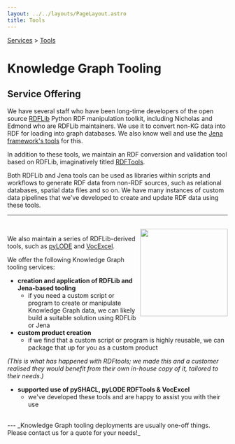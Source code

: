 ```yaml
---
layout: ../../layouts/PageLayout.astro
title: Tools
---
```


[Services](/services) > [Tools](./tools)

# Knowledge Graph Tooling

## Service Offering

We have several staff who have been long-time developers of the open source [RDFLib](https://github.com/RDFLib/rdflib) Python RDF manipulation toolkit, including Nicholas and Edmond who are RDFLib maintainers. We use it to convert non-KG data into RDF for loading into graph databases. We also know well and use the [Jena framework's tools](https://jena.apache.org/documentation/tools/) for this.

In addition to these tools, we maintain an RDF conversion and validation tool based on RDFLib, imaginatively titled [RDFTools](http://rdf.tools/).

Both RDFLib and Jena tools can be used as libraries within scripts and workflows to generate RDF data from non-RDF sources, such as relational databases, spatial data files and so on. We have many instances of custom data pipelines that we've developed to create and update RDF data using these tools.

---

<br/>
<img src="/logo-rdflib.png" width="200" height="200" style="float: right" />

We also maintain a series of RDFLib-derived tools, such as [pyLODE](https://github.com/RDFLib/pyLODE) and [VocExcel](https://github.com/RDFLib/VocExcel).

We offer the following Knowledge Graph tooling services:

- **creation and application of RDFLib and Jena-based tooling**
  - if you need a custom script or program to create or manipulate Knowledge Graph data, we can likely build a suitable solution using RDFLib or Jena
- **custom product creation**
  - if we find that a custom script or program is highly reusable, we can package that up for you as a custom product
  
_(This is what has happened with RDFtools; we made this and a customer realised they would benefit from their own in-house copy of it, tailored to their needs.)_<br/>

- **supported use of pySHACL, pyLODE RDFTools & VocExcel**
  - we've developed these tools and are happy to assist you with their use

<br/>
---
_Knowledge Graph tooling deployments are usually one-off things. Please contact us for a quote for your needs!_
